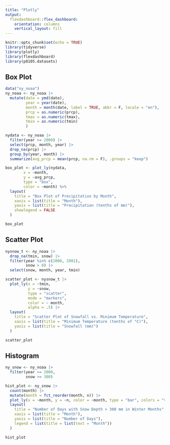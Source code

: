 ```yaml
---
title: "Plotly"
output: 
  flexdashboard::flex_dashboard:
    orientation: columns
    vertical_layout: fill
---
```


```r
knitr::opts_chunk$set(echo = TRUE)
library(tidyverse)
library(plotly)
library(flexdashboard)
library(p8105.datasets)
```

## Box Plot
```r
data("ny_noaa")
ny_noaa <- ny_noaa |>
  mutate(date = ymd(date),
         year = year(date),
         month = month(date, label = TRUE, abbr = F, locale = "en"),
         prcp = as.numeric(prcp),
         tmax = as.numeric(tmax),
         tmin = as.numeric(tmin)
         ) 

nydata <- ny_noaa |>
  filter(year >= 2000) |>
  select(prcp, month, year) |>
  drop_na(prcp) |>
  group_by(year, month) |>
  summarize(avg_prcp = mean(prcp, na.rm = F), .groups = "keep")

box_plot <- plot_ly(nydata, 
        x = ~month, 
        y = ~avg_prcp, 
        type = "box", 
        color = ~month) %>%
  layout(
    title = "Box Plot of Precipitation by Month",
    xaxis = list(title = "Month"),
    yaxis = list(title = "Precipitation (tenths of mm)"),
    showlegend = FALSE
  )

box_plot
```

## Scatter Plot
```r
nysnow_t <- ny_noaa |>
  drop_na(tmin, snow) |>
  filter(year %in% c(2000, 2001),
         snow > 0) |>
  select(snow, month, year, tmin)

scatter_plot <- nysnow_t |>
  plot_ly(x = ~tmin,
          y = ~snow,
          type = "scatter",
          mode = "markers",
          color = ~ month,
          alpha = .5) |>
  layout(
    title = "Scatter Plot of Snowfall vs. Minimum Temperature",
    xaxis = list(title = "Minimum Temperature (tenths of °C)"),
    yaxis = list(title = "Snowfall (mm)")
  )

scatter_plot
```

## Histogram
```r
ny_snow <- ny_noaa |>
  filter(year >= 2000,
         snow >= 300)

hist_plot <- ny_snow |>
  count(month) |>
  mutate(month = fct_reorder(month, n)) |>
  plot_ly(x = ~month, y = ~n, color = ~month, type = "bar", colors = "viridis") |>
  layout(
    title = "Number of Days with Snow Depth > 300 mm in Winter Months",
    xaxis = list(title = "Month"),
    yaxis = list(title = "Number of Days"),
    legend = list(title = list(text = "Month"))
  )

hist_plot
```


